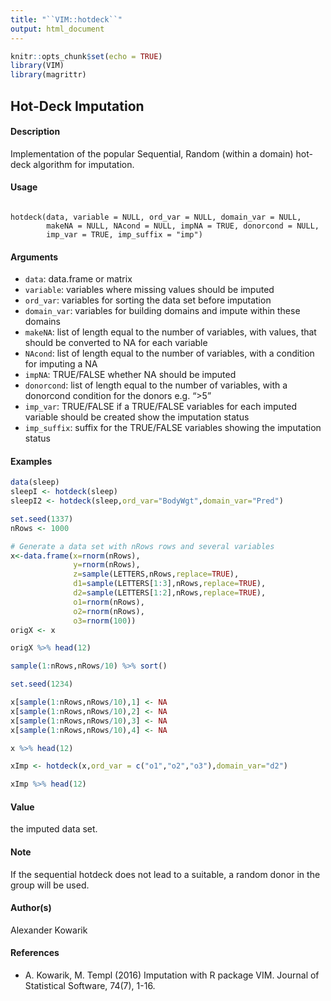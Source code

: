 ```yaml
---
title: "``VIM::hotdeck``"
output: html_document
---
```


```r
knitr::opts_chunk$set(echo = TRUE)
library(VIM)
library(magrittr)
```

## Hot-Deck Imputation

#### Description 

Implementation of the popular Sequential, Random (within a domain) hot-deck algorithm for imputation.

#### Usage 

<pre><code>
hotdeck(data, variable = NULL, ord_var = NULL, domain_var = NULL,
        makeNA = NULL, NAcond = NULL, impNA = TRUE, donorcond = NULL,
        imp_var = TRUE, imp_suffix = "imp")
</code></pre>

#### Arguments
* ``data``: data.frame or matrix
* ``variable``: variables where missing values should be imputed
* ``ord_var``: variables for sorting the data set before imputation
* ``domain_var``: variables for building domains and impute within these domains
* ``makeNA``: list of length equal to the number of variables, with values, that should be converted to NA for each variable
* ``NAcond``: list of length equal to the number of variables, with a condition for imputing a NA
* ``impNA``: TRUE/FALSE whether NA should be imputed
* ``donorcond``: list of length equal to the number of variables, with a donorcond condition for the donors e.g. ">5"
* ``imp_var``: TRUE/FALSE if a TRUE/FALSE variables for each imputed variable should be created show the imputation status
* ``imp_suffix``: suffix for the TRUE/FALSE variables showing the imputation status



#### Examples 
```r
data(sleep)
sleepI <- hotdeck(sleep)
sleepI2 <- hotdeck(sleep,ord_var="BodyWgt",domain_var="Pred")

```

```r

set.seed(1337)
nRows <- 1000

# Generate a data set with nRows rows and several variables
x<-data.frame(x=rnorm(nRows),
              y=rnorm(nRows),
              z=sample(LETTERS,nRows,replace=TRUE),
              d1=sample(LETTERS[1:3],nRows,replace=TRUE),
              d2=sample(LETTERS[1:2],nRows,replace=TRUE),
              o1=rnorm(nRows),
              o2=rnorm(nRows),
              o3=rnorm(100))
origX <- x
```


```r
origX %>% head(12)
```

```r
sample(1:nRows,nRows/10) %>% sort()
```

```r
set.seed(1234)

x[sample(1:nRows,nRows/10),1] <- NA
x[sample(1:nRows,nRows/10),2] <- NA
x[sample(1:nRows,nRows/10),3] <- NA
x[sample(1:nRows,nRows/10),4] <- NA
```

```r
x %>% head(12)
```


```r
xImp <- hotdeck(x,ord_var = c("o1","o2","o3"),domain_var="d2")
```

```r
xImp %>% head(12)
```


#### Value
the imputed data set.

#### Note
If the sequential hotdeck does not lead to a suitable, a random donor in the group will be used.

#### Author(s)
Alexander Kowarik

#### References
* A. Kowarik, M. Templ (2016) Imputation with R package VIM. Journal of Statistical Software, 74(7), 1-16.
